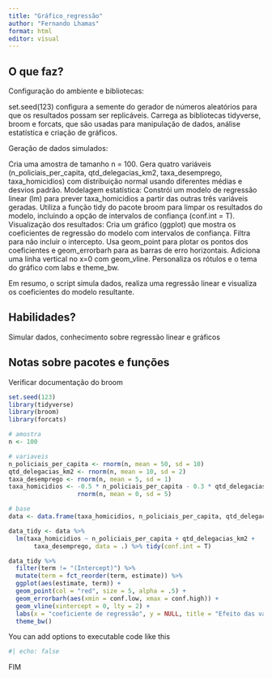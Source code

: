 ```yaml
---
title: "Gráfico_regressão"
author: "Fernando Lhamas"
format: html
editor: visual
---
```


## O que faz?
Configuração do ambiente e bibliotecas:

set.seed(123) configura a semente do gerador de números aleatórios para que os resultados possam ser replicáveis.
Carrega as bibliotecas tidyverse, broom e forcats, que são usadas para manipulação de dados, análise estatística e criação de gráficos.

Geração de dados simulados:

Cria uma amostra de tamanho n = 100.
Gera quatro variáveis (n_policiais_per_capita, qtd_delegacias_km2, taxa_desemprego, taxa_homicidios) com distribuição normal usando diferentes médias e desvios padrão.
Modelagem estatística:
Constrói um modelo de regressão linear (lm) para prever taxa_homicidios a partir das outras três variáveis geradas.
Utiliza a função tidy do pacote broom para limpar os resultados do modelo, incluindo a opção de intervalos de confiança (conf.int = T).
Visualização dos resultados:
Cria um gráfico (ggplot) que mostra os coeficientes de regressão do modelo com intervalos de confiança.
Filtra para não incluir o intercepto.
Usa geom_point para plotar os pontos dos coeficientes e geom_errorbarh para as barras de erro horizontais.
Adiciona uma linha vertical no x=0 com geom_vline.
Personaliza os rótulos e o tema do gráfico com labs e theme_bw.

Em resumo, o script simula dados, realiza uma regressão linear e visualiza os coeficientes do modelo resultante.

## Habilidades?
Simular dados, conhecimento sobre regressão linear e gráficos

## Notas sobre pacotes e funções
Verificar documentação do broom

```r
set.seed(123)
library(tidyverse)
library(broom)
library(forcats)

# amostra
n <- 100

# variaveis
n_policiais_per_capita <- rnorm(n, mean = 50, sd = 10)
qtd_delegacias_km2 <- rnorm(n, mean = 10, sd = 2)
taxa_desemprego <- rnorm(n, mean = 5, sd = 1)
taxa_homicidios <- -0.5 * n_policiais_per_capita - 0.3 * qtd_delegacias_km2 + 0.7 * taxa_desemprego + 
                   rnorm(n, mean = 0, sd = 5)

# base
data <- data.frame(taxa_homicidios, n_policiais_per_capita, qtd_delegacias_km2, taxa_desemprego)

data_tidy <- data %>% 
  lm(taxa_homicidios ~ n_policiais_per_capita + qtd_delegacias_km2 + 
       taxa_desemprego, data = .) %>% tidy(conf.int = T)

data_tidy %>% 
  filter(term != "(Intercept)") %>% 
  mutate(term = fct_reorder(term, estimate)) %>% 
  ggplot(aes(estimate, term)) + 
  geom_point(col = "red", size = 5, alpha = .5) + 
  geom_errorbarh(aes(xmin = conf.low, xmax = conf.high)) + 
  geom_vline(xintercept = 0, lty = 2) + 
  labs(x = "coeficiente de regressão", y = NULL, title = "Efeito das variáveis independentes sobre a variável dependente") + 
  theme_bw()

```

You can add options to executable code like this

```r
#| echo: false

```
FIM
